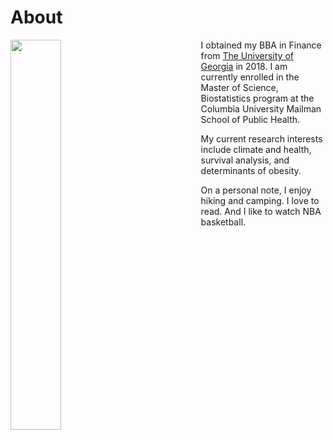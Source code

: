 # About

<img src="images/headshot.jpeg" style="width:40%; height:40%; padding-right: 100px" align = "left">
I obtained my BBA in Finance from [The University of Georgia](https://www.terry.uga.edu/) in 2018. I am currently enrolled in the Master of Science, Biostatistics program at the Columbia University Mailman School of Public Health.

My current research interests include climate and health, survival analysis, and determinants of obesity.

On a personal note, I enjoy hiking and camping. I love to read. And I like to watch NBA basketball.